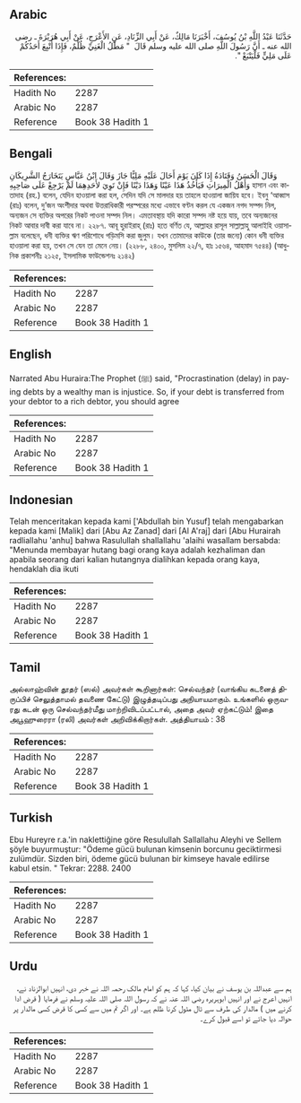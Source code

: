 ## Arabic


<div dir="rtl" lang="ar" style={{fontSize:'larger',backgroundColor:'#f8f9fa',padding:20}}>
حَدَّثَنَا عَبْدُ اللَّهِ بْنُ يُوسُفَ، أَخْبَرَنَا مَالِكٌ، عَنْ أَبِي الزِّنَادِ، عَنِ الأَعْرَجِ، عَنْ أَبِي هُرَيْرَةَ ـ رضى الله عنه ـ أَنَّ رَسُولَ اللَّهِ صلى الله عليه وسلم قَالَ ‏ "‏ مَطْلُ الْغَنِيِّ ظُلْمٌ، فَإِذَا أُتْبِعَ أَحَدُكُمْ عَلَى مَلِيٍّ فَلْيَتْبَعْ ‏"‏‏.‏
</div>
<div style={{backgroundColor:'#f8f9fa',padding:20, marginBottom: 10}}><table> <thead> <tr> <th>References:</th> <th></th> </tr> </thead> <tbody><tr><td>Hadith No</td><td>2287</td></tr><tr><td>Arabic No</td><td>2287</td></tr><tr><td>Reference</td><td>Book 38 Hadith 1</td></tr></tbody></table></div>

## Bengali


<div dir="ltr" lang="bn" style={{fontSize:'larger',backgroundColor:'#f8f9fa',padding:20}}>
وَقَالَ الْحَسَنُ وَقَتَادَةُ إِذَا كَانَ يَوْمَ أَحَالَ عَلَيْهِ مَلِيًّا جَازَ وَقَالَ ابْنُ عَبَّاسٍ يَتَخَارَجُ الشَّرِيكَانِ وَأَهْلُ الْمِيرَاثِ فَيَأْخُذُ هَذَا عَيْنًا وَهَذَا دَيْنًا فَإِنْ تَوِيَ لأَحَدِهِمَا لَمْ يَرْجِعْ عَلَى صَاحِبِهِ হাসান এবং কাতাদাহ (রহ.) বলেন, যেদিন হাওয়ালা করা হল, সেদিন যদি সে মালদার হয় তাহলে হাওয়ালা জায়িয হবে। ইবনু ‘আব্বাস (রাঃ) বলেন, দু’জন অংশীদার অথবা উত্তরাধিকারী পরস্পরের মধ্যে এভাবে বণ্টন করল যে একজন নগদ সম্পদ নিল, অন্যজন সে ব্যক্তির অপরের নিকট পাওনা সম্পদ নিল। এমতাবস্থায় যদি কারো সম্পদ নষ্ট হয়ে যায়, তবে অন্যজনের নিকট আবার দাবী করা যাবে না। ২২৮৭. আবূ হুরাইরাহ্ (রাঃ) হতে বর্ণিত যে, আল্লাহর রাসূল সাল্লাল্লাহু আলাইহি ওয়াসাল্লাম বলেছেন, ধনী ব্যক্তির ঋণ পরিশোধে গড়িমসি করা জুলুম। যখন তোমাদের কাউকে (তার জন্যে) কোন ধনী ব্যক্তির হাওয়ালা করা হয়, তখন সে যেন তা মেনে নেয়। (২২৮৮, ২৪০০, মুসলিম ২২/৭, হাঃ ১৫৬৪, আহমাদ ৭৫৪৪) (আধুনিক প্রকাশনীঃ ২১২৫, ইসলামিক ফাউন্ডেশনঃ ২১৪২)
</div>
<div style={{backgroundColor:'#f8f9fa',padding:20, marginBottom: 10}}><table> <thead> <tr> <th>References:</th> <th></th> </tr> </thead> <tbody><tr><td>Hadith No</td><td>2287</td></tr><tr><td>Arabic No</td><td>2287</td></tr><tr><td>Reference</td><td>Book 38 Hadith 1</td></tr></tbody></table></div>

## English


<div dir="ltr" lang="en" style={{fontSize:'larger',backgroundColor:'#f8f9fa',padding:20}}>
Narrated Abu Huraira:The Prophet (ﷺ) said, "Procrastination (delay) in paying debts by a wealthy man is injustice. So, if your debt is transferred from your debtor to a rich debtor, you should agree
</div>
<div style={{backgroundColor:'#f8f9fa',padding:20, marginBottom: 10}}><table> <thead> <tr> <th>References:</th> <th></th> </tr> </thead> <tbody><tr><td>Hadith No</td><td>2287</td></tr><tr><td>Arabic No</td><td>2287</td></tr><tr><td>Reference</td><td>Book 38 Hadith 1</td></tr></tbody></table></div>

## Indonesian


<div dir="ltr" lang="id" style={{fontSize:'larger',backgroundColor:'#f8f9fa',padding:20}}>
Telah menceritakan kepada kami ['Abdullah bin Yusuf] telah mengabarkan kepada kami [Malik] dari [Abu Az Zanad] dari [Al A'raj] dari [Abu Hurairah radliallahu 'anhu] bahwa Rasulullah shallallahu 'alaihi wasallam bersabda: "Menunda membayar hutang bagi orang kaya adalah kezhaliman dan apabila seorang dari kalian hutangnya dialihkan kepada orang kaya, hendaklah dia ikuti
</div>
<div style={{backgroundColor:'#f8f9fa',padding:20, marginBottom: 10}}><table> <thead> <tr> <th>References:</th> <th></th> </tr> </thead> <tbody><tr><td>Hadith No</td><td>2287</td></tr><tr><td>Arabic No</td><td>2287</td></tr><tr><td>Reference</td><td>Book 38 Hadith 1</td></tr></tbody></table></div>

## Tamil


<div dir="ltr" lang="ta" style={{fontSize:'larger',backgroundColor:'#f8f9fa',padding:20}}>
அல்லாஹ்வின் தூதர் (ஸல்) அவர்கள் கூறினார்கள்: செல்வந்தர் (வாங்கிய கடனைத் திருப்பிச் செலுத்தாமல் தவணை கேட்டு) இழுத்தடிப்பது அநியாயமாகும். உங்களில் ஒருவரது கடன் ஒரு செல்வந்தர்மீது மாற்றிவிடப்பட்டால், அதை அவர் ஏற்கட்டும்! இதை அபூஹுரைரா (ரலி) அவர்கள் அறிவிக்கிறார்கள். அத்தியாயம் : 38
</div>
<div style={{backgroundColor:'#f8f9fa',padding:20, marginBottom: 10}}><table> <thead> <tr> <th>References:</th> <th></th> </tr> </thead> <tbody><tr><td>Hadith No</td><td>2287</td></tr><tr><td>Arabic No</td><td>2287</td></tr><tr><td>Reference</td><td>Book 38 Hadith 1</td></tr></tbody></table></div>

## Turkish


<div dir="ltr" lang="tr" style={{fontSize:'larger',backgroundColor:'#f8f9fa',padding:20}}>
Ebu Hureyre r.a.'in naklettiğine göre Resulullah Sallallahu Aleyhi ve Sellem şöyle buyurmuştur: "Ödeme gücü bulunan kimsenin borcunu geciktirmesi zulümdür. Sizden biri, ödeme gücü bulunan bir kimseye havale edilirse kabul etsin. " Tekrar: 2288. 2400
</div>
<div style={{backgroundColor:'#f8f9fa',padding:20, marginBottom: 10}}><table> <thead> <tr> <th>References:</th> <th></th> </tr> </thead> <tbody><tr><td>Hadith No</td><td>2287</td></tr><tr><td>Arabic No</td><td>2287</td></tr><tr><td>Reference</td><td>Book 38 Hadith 1</td></tr></tbody></table></div>

## Urdu


<div dir="rtl" lang="ur" style={{fontSize:'larger',backgroundColor:'#f8f9fa',padding:20}}>
ہم سے عبداللہ بن یوسف نے بیان کیا، کہا کہ ہم کو امام مالک رحمہ اللہ نے خبر دی، انہیں ابوالزناد نے، انہیں اعرج نے اور انہیں ابوہریرہ رضی اللہ عنہ نے کہ رسول اللہ صلی اللہ علیہ وسلم نے فرمایا ( قرض ادا کرنے میں ) مالدار کی طرف سے ٹال مٹول کرنا ظلم ہے۔ اور اگر تم میں سے کسی کا قرض کسی مالدار پر حوالہ دیا جائے تو اسے قبول کرے۔
</div>
<div style={{backgroundColor:'#f8f9fa',padding:20, marginBottom: 10}}><table> <thead> <tr> <th>References:</th> <th></th> </tr> </thead> <tbody><tr><td>Hadith No</td><td>2287</td></tr><tr><td>Arabic No</td><td>2287</td></tr><tr><td>Reference</td><td>Book 38 Hadith 1</td></tr></tbody></table></div>